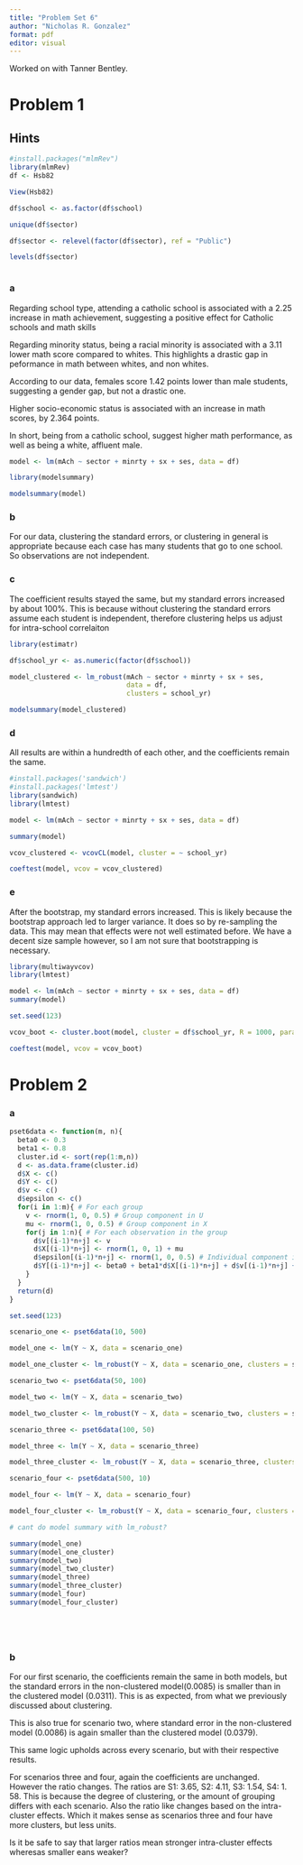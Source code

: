 ```yaml
---
title: "Problem Set 6"
author: "Nicholas R. Gonzalez"
format: pdf
editor: visual
---
```


Worked on with Tanner Bentley. 

# Problem 1

## Hints

```r
#install.packages("mlmRev")
library(mlmRev)
df <- Hsb82

View(Hsb82)

df$school <- as.factor(df$school)

unique(df$sector)

df$sector <- relevel(factor(df$sector), ref = "Public")

levels(df$sector)



```

### a

Regarding school type, attending a catholic school is associated with a 2.25 increase in math achievement, suggesting a positive effect for Catholic schools and math skills 

Regarding minority status, being a racial minority is associated with a 3.11 lower math score compared to whites. This highlights a drastic gap in peformance in math between whites, and non whites. 

According to our data, females score 1.42 points lower than male students, suggesting a gender gap, but not a drastic one. 

Higher socio-economic status is associated with an increase in math scores, by 2.364 points. 

In short, being from a catholic school, suggest higher math performance, as well as being a white, affluent male. 


```r
model <- lm(mAch ~ sector + minrty + sx + ses, data = df)

library(modelsummary)

modelsummary(model)

```

### b

For our data, clustering the standard errors, or clustering in general is appropriate because each case has many students that go to one school. So observations are not independent. 


### c

The coefficient results stayed the same, but my standard errors increased by about 100%. This is because without clustering the standard errors assume each student is independent, therefore clustering helps us adjust for intra-school correlaiton 


```r
library(estimatr)

df$school_yr <- as.numeric(factor(df$school))

model_clustered <- lm_robust(mAch ~ sector + minrty + sx + ses, 
                             data = df, 
                             clusters = school_yr)  

modelsummary(model_clustered)
```

### d

All results are within a hundredth of each other, and the coefficients remain the same. 

```r
#install.packages('sandwich')
#install.packages('lmtest')
library(sandwich)
library(lmtest)

model <- lm(mAch ~ sector + minrty + sx + ses, data = df)

summary(model)

vcov_clustered <- vcovCL(model, cluster = ~ school_yr)

coeftest(model, vcov = vcov_clustered) 

```

### e

After the bootstrap, my standard errors increased. This is likely because the bootstrap approach led to larger variance. It does so by re-sampling the data. This may mean that effects were not well estimated before. We have a decent size sample however, so I am not sure that bootstrapping is necessary. 


```r
library(multiwayvcov)
library(lmtest)

model <- lm(mAch ~ sector + minrty + sx + ses, data = df)
summary(model)

set.seed(123) 

vcov_boot <- cluster.boot(model, cluster = df$school_yr, R = 1000, parallel = TRUE)

coeftest(model, vcov = vcov_boot)

```

# Problem 2

### a

```r
pset6data <- function(m, n){ 
  beta0 <- 0.3
  beta1 <- 0.8
  cluster.id <- sort(rep(1:m,n))
  d <- as.data.frame(cluster.id)
  d$X <- c()
  d$Y <- c()
  d$v <- c()
  d$epsilon <- c()
  for(i in 1:m){ # For each group
    v <- rnorm(1, 0, 0.5) # Group component in U
    mu <- rnorm(1, 0, 0.5) # Group component in X
    for(j in 1:n){ # For each observation in the group
      d$v[(i-1)*n+j] <- v
      d$X[(i-1)*n+j] <- rnorm(1, 0, 1) + mu
      d$epsilon[(i-1)*n+j] <- rnorm(1, 0, 0.5) # Individual component in U
      d$Y[(i-1)*n+j] <- beta0 + beta1*d$X[(i-1)*n+j] + d$v[(i-1)*n+j] + d$epsilon[(i-1)*n+j]
    }
  }
  return(d)
}
```

```r

set.seed(123)

scenario_one <- pset6data(10, 500)

model_one <- lm(Y ~ X, data = scenario_one)

model_one_cluster <- lm_robust(Y ~ X, data = scenario_one, clusters = scenario_one$cluster.id)

scenario_two <- pset6data(50, 100)

model_two <- lm(Y ~ X, data = scenario_two)

model_two_cluster <- lm_robust(Y ~ X, data = scenario_two, clusters = scenario_one$cluster.id)

scenario_three <- pset6data(100, 50)

model_three <- lm(Y ~ X, data = scenario_three)

model_three_cluster <- lm_robust(Y ~ X, data = scenario_three, clusters = scenario_one$cluster.id)

scenario_four <- pset6data(500, 10)

model_four <- lm(Y ~ X, data = scenario_four)

model_four_cluster <- lm_robust(Y ~ X, data = scenario_four, clusters = scenario_one$cluster.id)

# cant do model summary with lm_robust?

summary(model_one)
summary(model_one_cluster)
summary(model_two)
summary(model_two_cluster)
summary(model_three)
summary(model_three_cluster)
summary(model_four)
summary(model_four_cluster)






```

### b


For our first scenario, the coefficients remain the same in both models, but the standard errors in the non-clustered model(0.0085) is smaller than in the clustered model (0.0311). This is as expected, from what we previously discussed about clustering. 

This is also true for scenario two, where standard error in the non-clustered model (0.0086) is again smaller than the clustered model (0.0379). 

This same logic upholds across every scenario, but with their respective results. 

For scenarios three and four, again the coefficients are unchanged. However the ratio changes. The ratios are S1: 3.65, S2: 4.11, S3: 1.54, S4: 1. 58. This is because the degree of clustering, or the amount of grouping differs with each scenario. Also the ratio like changes based on the intra-cluster effects. Which it makes sense as scenarios three and four have more clusters, but less units. 

Is it be safe to say that larger ratios mean stronger intra-cluster effects wheresas smaller eans weaker? 

